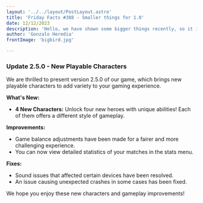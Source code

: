 ```yaml
---
layout: '../../layout/PostLayout.astro' 
title: 'Friday Facts #388 - Smaller things for 1.0'
date: 12/12/2023
description: 'Hello, we have shown some bigger things recently, so it is time to also show some smaller things, because the bigger things wouldnt shine that good without the smaller things working properly!'
author: 'Gonzalo Heredia'
frontImage: 'bigbird.jpg'

---
```


### **Update 2.5.0 - New Playable Characters**

We are thrilled to present version 2.5.0 of our game, which brings new playable characters to add variety to your gaming experience.

**What's New:**

- **4 New Characters:** Unlock four new heroes with unique abilities! Each of them offers a different style of gameplay.

**Improvements:**

- Game balance adjustments have been made for a fairer and more challenging experience.
- You can now view detailed statistics of your matches in the stats menu.

**Fixes:**

- Sound issues that affected certain devices have been resolved.
- An issue causing unexpected crashes in some cases has been fixed.

We hope you enjoy these new characters and gameplay improvements!

